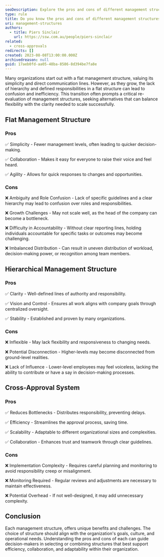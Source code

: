 ```yaml
---
seoDescription: Explore the pros and cons of different management structures, including flat, hierarchical, and cross-approval systems, to determine which approach best suits your organization's goals and needs.
type: rule
title: Do you know the pros and cons of different management structures?
uri: management-structures
authors:
  - title: Piers Sinclair
    url: https://ssw.com.au/people/piers-sinclair
related:
  - cross-approvals
redirects: []
created: 2023-08-08T13:00:00.000Z
archivedreason: null
guid: 17aeb0fd-aa05-48ba-8586-8d394be7fa8e
---
```


Many organizations start out with a flat management structure, valuing its simplicity and direct communication lines. However, as they grow, the lack of hierarchy and defined responsibilities in a flat structure can lead to confusion and inefficiency. This transition often prompts a critical re-evaluation of management structures, seeking alternatives that can balance flexibility with the clarity needed to scale successfully.

## Flat Management Structure

### Pros

✅ Simplicity - Fewer management levels, often leading to quicker decision-making.

✅ Collaboration - Makes it easy for everyone to raise their voice and feel heard.

✅ Agility - Allows for quick responses to changes and opportunities.

### Cons

❌ Ambiguity and Role Confusion - Lack of specific guidelines and a clear hierarchy may lead to confusion over roles and responsibilities.

❌ Growth Challenges - May not scale well, as the head of the company can become a bottleneck.

❌ Difficulty in Accountability - Without clear reporting lines, holding individuals accountable for specific tasks or outcomes may become challenging.

❌ Imbalanced Distribution - Can result in uneven distribution of workload, decision-making power, or recognition among team members.

## Hierarchical Management Structure

### Pros

✅ Clarity - Well-defined lines of authority and responsibility.

✅ Vision and Control - Ensures all work aligns with company goals through centralized oversight.

✅ Stability - Established and proven by many organizations.

### Cons

❌ Inflexible - May lack flexibility and responsiveness to changing needs.

❌ Potential Disconnection - Higher-levels may become disconnected from ground-level realities.

❌ Lack of Influence - Lower-level employees may feel voiceless, lacking the ability to contribute or have a say in decision-making processes.

## Cross-Approval System

### Pros

✅ Reduces Bottlenecks - Distributes responsibility, preventing delays.

✅ Efficiency - Streamlines the approval process, saving time.

✅ Scalability - Adaptable to different organizational sizes and complexities.

✅ Collaboration - Enhances trust and teamwork through clear guidelines.

### Cons

❌ Implementation Complexity - Requires careful planning and monitoring to avoid responsibility creep or misalignment.

❌ Monitoring Required - Regular reviews and adjustments are necessary to maintain effectiveness.

❌ Potential Overhead - If not well-designed, it may add unnecessary complexity.

## Conclusion

Each management structure, offers unique benefits and challenges. The choice of structure should align with the organization's goals, culture, and operational needs. Understanding the pros and cons of each can guide decision-makers in selecting or combining structures that best support efficiency, collaboration, and adaptability within their organization.